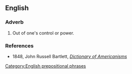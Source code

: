 ==English==

===Adverb===
{{infl|en|adverb|head=[[above]] one's [[bend]]}}

# {{idiom|US|dated}} Out of one's control or power.
{{rfex}}

===References===
* 1848, John Russell Bartlett, ''[http://www.merrycoz.org/voices/bartlett/AMER02.HTM#a Dictionary of Americanisms]''

[[Category:English prepositional phrases]]